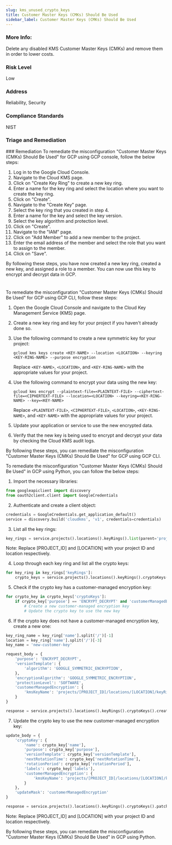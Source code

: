 ```yaml
---
slug: kms_unused_crypto_keys
title: Customer Master Keys (CMKs) Should Be Used
sidebar_label: Customer Master Keys (CMKs) Should Be Used
---
```


### More Info:

Delete any disabled KMS Customer Master Keys (CMKs) and remove them in order to lower costs.

### Risk Level

Low

### Address

Reliability, Security

### Compliance Standards

NIST

### Triage and Remediation
<Tabs>
<Tab title='Remediation'>
### Remediation

<AccordionGroup>
<Accordion title='Using Console' defaultOpen='true'>
To remediate the misconfiguration "Customer Master Keys (CMKs) Should Be Used" for GCP using GCP console, follow the below steps:

1. Log in to the Google Cloud Console.
2. Navigate to the Cloud KMS page.
3. Click on "Create Key Ring" to create a new key ring.
4. Enter a name for the key ring and select the location where you want to create the key ring.
5. Click on "Create".
6. Navigate to the "Create Key" page.
7. Select the key ring that you created in step 4.
8. Enter a name for the key and select the key version.
9. Select the key algorithm and protection level.
10. Click on "Create".
11. Navigate to the "IAM" page.
12. Click on "Add Member" to add a new member to the project.
13. Enter the email address of the member and select the role that you want to assign to the member.
14. Click on "Save".

By following these steps, you have now created a new key ring, created a new key, and assigned a role to a member. You can now use this key to encrypt and decrypt data in GCP.

#
</Accordion>

<Accordion title='Using CLI'>
To remediate the misconfiguration "Customer Master Keys (CMKs) Should Be Used" for GCP using GCP CLI, follow these steps:

1. Open the Google Cloud Console and navigate to the Cloud Key Management Service (KMS) page.

2. Create a new key ring and key for your project if you haven't already done so.

3. Use the following command to create a new symmetric key for your project:

   ```
   gcloud kms keys create <KEY-NAME> --location <LOCATION> --keyring <KEY-RING-NAME> --purpose encryption
   ```

   Replace `<KEY-NAME>`, `<LOCATION>`, and `<KEY-RING-NAME>` with the appropriate values for your project.

4. Use the following command to encrypt your data using the new key:

   ```
   gcloud kms encrypt --plaintext-file=<PLAINTEXT-FILE> --ciphertext-file=<CIPHERTEXT-FILE> --location=<LOCATION> --keyring=<KEY-RING-NAME> --key=<KEY-NAME>
   ```

   Replace `<PLAINTEXT-FILE>`, `<CIPHERTEXT-FILE>`, `<LOCATION>`, `<KEY-RING-NAME>`, and `<KEY-NAME>` with the appropriate values for your project.

5. Update your application or service to use the new encrypted data.

6. Verify that the new key is being used to encrypt and decrypt your data by checking the Cloud KMS audit logs.

By following these steps, you can remediate the misconfiguration "Customer Master Keys (CMKs) Should Be Used" for GCP using GCP CLI.
</Accordion>

<Accordion title='Using Python'>
To remediate the misconfiguration "Customer Master Keys (CMKs) Should Be Used" in GCP using Python, you can follow the below steps:

1. Import the necessary libraries:

```python
from googleapiclient import discovery
from oauth2client.client import GoogleCredentials
```

2. Authenticate and create a client object:

```python
credentials = GoogleCredentials.get_application_default()
service = discovery.build('cloudkms', 'v1', credentials=credentials)
```

3. List all the key rings:

```python
key_rings = service.projects().locations().keyRings().list(parent='projects/[PROJECT_ID]/locations/[LOCATION]').execute()
```

Note: Replace [PROJECT_ID] and [LOCATION] with your project ID and location respectively.

4. Loop through each key ring and list all the crypto keys:

```python
for key_ring in key_rings['keyRings']:
    crypto_keys = service.projects().locations().keyRings().cryptoKeys().list(parent=key_ring['name']).execute()
```

5. Check if the crypto key has a customer-managed encryption key:

```python
for crypto_key in crypto_keys['cryptoKeys']:
    if crypto_key['purpose'] == 'ENCRYPT_DECRYPT' and 'customerManagedEncryption' not in crypto_key:
        # Create a new customer-managed encryption key
        # Update the crypto key to use the new key
```

6. If the crypto key does not have a customer-managed encryption key, create a new one:

```python
key_ring_name = key_ring['name'].split('/')[-1]
location = key_ring['name'].split('/')[-3]
key_name = 'new-customer-key'

request_body = {
    'purpose': 'ENCRYPT_DECRYPT',
    'versionTemplate': {
        'algorithm': 'GOOGLE_SYMMETRIC_ENCRYPTION',
    },
    'encryptionAlgorithm': 'GOOGLE_SYMMETRIC_ENCRYPTION',
    'protectionLevel': 'SOFTWARE',
    'customerManagedEncryption': {
        'kmsKeyName': 'projects/[PROJECT_ID]/locations/[LOCATION]/keyRings/{}/cryptoKeys/{}'.format(key_ring_name, key_name)
    }
}

response = service.projects().locations().keyRings().cryptoKeys().create(parent='projects/[PROJECT_ID]/locations/{}'.format(location), body=request_body).execute()
```

7. Update the crypto key to use the new customer-managed encryption key:

```python
update_body = {
    'cryptoKey': {
        'name': crypto_key['name'],
        'purpose': crypto_key['purpose'],
        'versionTemplate': crypto_key['versionTemplate'],
        'nextRotationTime': crypto_key['nextRotationTime'],
        'rotationPeriod': crypto_key['rotationPeriod'],
        'labels': crypto_key['labels'],
        'customerManagedEncryption': {
            'kmsKeyName': 'projects/[PROJECT_ID]/locations/[LOCATION]/keyRings/{}/cryptoKeys/{}'.format(key_ring_name, key_name)
        }
    },
    'updateMask': 'customerManagedEncryption'
}

response = service.projects().locations().keyRings().cryptoKeys().patch(name=crypto_key['name'], body=update_body).execute()
```

Note: Replace [PROJECT_ID] and [LOCATION] with your project ID and location respectively.

By following these steps, you can remediate the misconfiguration "Customer Master Keys (CMKs) Should Be Used" in GCP using Python.
</Accordion>

</AccordionGroup>
</Tab>
</Tabs>

